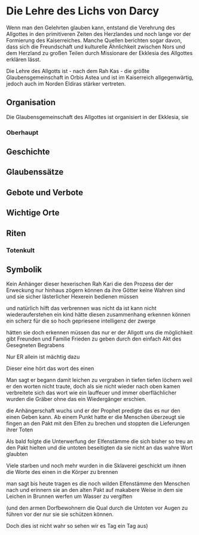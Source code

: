 # Die Lehre des Lichs von Darcy

Wenn man den Gelehrten glauben kann, entstand die Verehrung des Allgottes in den primitiveren Zeiten des Herzlandes und noch lange vor der Formierung des Kaiserreiches. Manche Quellen berichten sogar davon, dass sich die Freundschaft und kulturelle Ähnlichkeit zwischen Nors und dem Herzland zu großen Teilen durch Missionare der Ekklesia des Allgottes erklären lässt.

Die Lehre des Allgotts ist - nach dem Rah Kas - die größte Glaubensgemeinschaft in Orbis Astea und ist im Kaiserreich allgegenwärtig, jedoch auch im Norden Eldiras stärker vertreten.

## Organisation {#KircheDarcy}

Die Glaubensgemeinschaft des Allgottes ist organisiert in der Ekklesia, sie

### Oberhaupt

## Geschichte

## Glaubenssätze

## Gebote und Verbote

## Wichtige Orte

## Riten

### Totenkult 

## Symbolik

Kein Anhänger dieser hexerischen Rah Kari die den Prozess der der Erweckung nur hinhaus zögern können da ihre Götter keine Wahren sind und sie sicher lästerlicher Hexerein bedienen müssen

und natürlich hilft das verbrennen was nicht da ist kann nicht wiederauferstehen ein kind hätte diesen zusammenhang erkennen können ein scherz für die so hoch gepriesene intelligenz der zwerge

hätten sie doch erkennen müssen das nur er der Allgott uns die möglichkeit gibt Freunden und Familie Frieden zu geben durch den einfach Akt des Gesegneten Begrabens

Nur ER allein ist mächtig dazu

Dieser eine hört das wort des einen

Man sagt er begann damit leichen zu vergraben in tiefen tiefen löchern weil er den worten nicht traute, doch als sie nicht wieder nach oben kamen verbreitete sich das wort wie ein lauffeuer und immer oberflächlicher wurden die Gräber ohne das ein Wiedergänger erschien.

die Anhängerschaft wuchs und er der Prophet predigte das es nur den einen Geben kann. Ab einem Punkt hatte er die Menschen überzeugt sie fingen an den Pakt mit den Elfen zu brechen und stoppten die Lieferungen ihrer Toten

Als bald folgte die Unterwerfung der Elfenstämme die sich bisher so treu an den Pakt hielten und die untoten beseitigten da sie nicht an das wahre Wort glaubten

Viele starben und noch mehr wurden in die Sklaverei geschickt um ihnen die Worte des einen in die Körper zu brennen

man sagt bis heute tragen es die noch wilden Elfenstämme den Menschen nach und erinnern sie an den alten Pakt auf makabere Weise in dem sie Leichen in Brunnen werfen um Wasser zu vergiften

(und den armen Dorfbewohnern die Qual durch die Untoten vor Augen zu führen vor der nur sie sie schützen können.

Doch dies ist nicht wahr so sehen wir es Tag ein Tag aus)

